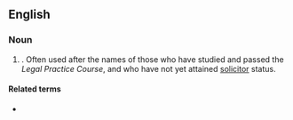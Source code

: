 ==English==

===Noun===
{{en-noun}}

# {{lb|en|legal}} {{acronym of|[[postgraduate]] [[diploma]] [[in]] [[legal]] [[practice]]|lang=en|nodot=1}}. Often used after the names of those who have studied and passed the ''Legal Practice Course'', and who have not yet attained [[solicitor]] status.

====Related terms====
* {{l|en|DipLP}}